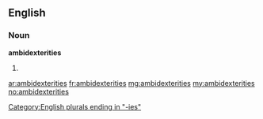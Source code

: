 ==English==

===Noun===
'''ambidexterities'''

# {{plural of|ambidexterity}}

[[Category:English plurals ending in "-ies"]]

[[ar:ambidexterities]]
[[fr:ambidexterities]]
[[mg:ambidexterities]]
[[my:ambidexterities]]
[[no:ambidexterities]]